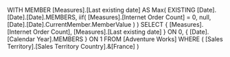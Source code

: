 WITH
MEMBER [Measures].[Last existing date] AS
   Max( EXISTING [Date].[Date].[Date].MEMBERS,
        iif( [Measures].[Internet Order Count] = 0,
             null,
             [Date].[Date].CurrentMember.MemberValue
           )
       )
SELECT
   { [Measures].[Internet Order Count],
     [Measures].[Last existing date] } ON 0,
   { [Date].[Calendar Year].MEMBERS } ON 1
FROM
   [Adventure Works]
WHERE
( [Sales Territory].[Sales Territory Country].&[France]    )